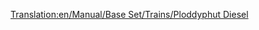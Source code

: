 [[Translation:en/Manual/Base Set/Trains/Ploddyphut Diesel]]
{{ru/Перевод|en/Manual/Base Set/Trains/Ploddyphut Diesel|1}}
{{en/Manual/Base Set/Trains/Trains|Image=[[File:en/Manual/Base Set/Trains/Ploddyphutdiesel.png]]
|Cost=£18,750 ($37,500)
|Speed=120 kph (75 mph)
|Weight=95 t
|Power=1,400 hp (1,044 kW)
|Annual=£1,904 ($3,808)
|Designed=1972
|Lifespan=20 
|Capacity=N/A
|Description=The first diesel train for toyland, not much better than the the Mightymover Choo-Choo.
|Real-life= Fictional
}}